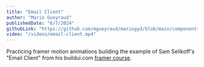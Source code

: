 ```yaml
---
title: "Email Client"
author: "Mario Gueyraud"
publishedDate: "6/7/2024"
githubLink: "https://github.com/mgueyraud/mariogyd/blob/main/components/lab/EmailClient.tsx"
video: "/videos/email-client.mp4"
---
```


Practicing framer motion animations building the example of Sam Selikoff's "Email Client" from his buildui.com [framer course](https://buildui.com/courses/framer-motion-recipes).

<EmailClient />
